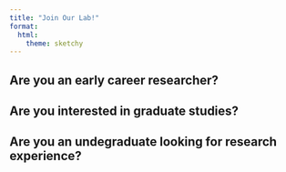 ```yaml
---
title: "Join Our Lab!"
format:
  html: 
    theme: sketchy
---
```

## Are you an early career researcher?

## Are you interested in graduate studies?

## Are you an undegraduate looking for research experience?